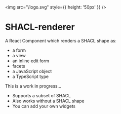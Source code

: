 <img src="/logo.svg" style={{ height: '50px' }} />

# SHACL-renderer

A React Component which renders a SHACL shape as:

- a form
- a view
- an inline edit form
- facets
- a JavaScript object
- a TypeScript type

This is a work in progress...

- Supports a subset of SHACL
- Also works without a SHACL shape
- You can add your own widgets
